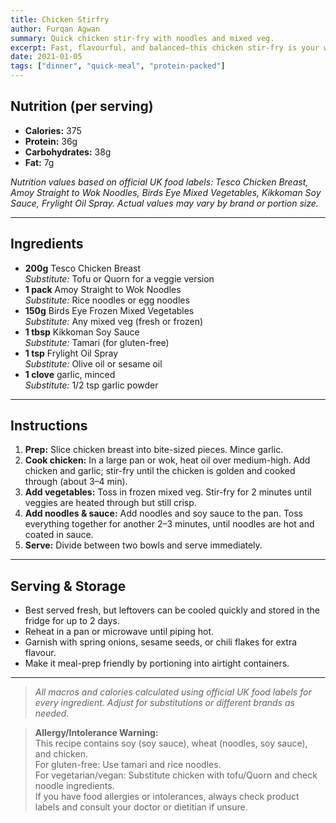 ```yaml
---
title: Chicken Stirfry
author: Furqan Agwan
summary: Quick chicken stir-fry with noodles and mixed veg.
excerpt: Fast, flavourful, and balanced—this chicken stir-fry is your weeknight dinner hero.
date: 2021-01-05
tags: ["dinner", "quick-meal", "protein-packed"]
---
```


## Nutrition (per serving)

- **Calories:** 375
- **Protein:** 36g
- **Carbohydrates:** 38g
- **Fat:** 7g

_Nutrition values based on official UK food labels: Tesco Chicken Breast, Amoy Straight to Wok Noodles, Birds Eye Mixed Vegetables, Kikkoman Soy Sauce, Frylight Oil Spray. Actual values may vary by brand or portion size._

---

## Ingredients

- **200g** Tesco Chicken Breast  
  _Substitute:_ Tofu or Quorn for a veggie version
- **1 pack** Amoy Straight to Wok Noodles  
  _Substitute:_ Rice noodles or egg noodles
- **150g** Birds Eye Frozen Mixed Vegetables  
  _Substitute:_ Any mixed veg (fresh or frozen)
- **1 tbsp** Kikkoman Soy Sauce  
  _Substitute:_ Tamari (for gluten-free)
- **1 tsp** Frylight Oil Spray  
  _Substitute:_ Olive oil or sesame oil
- **1 clove** garlic, minced  
  _Substitute:_ 1/2 tsp garlic powder

---

## Instructions

1. **Prep:** Slice chicken breast into bite-sized pieces. Mince garlic.
2. **Cook chicken:** In a large pan or wok, heat oil over medium-high. Add chicken and garlic; stir-fry until the chicken is golden and cooked through (about 3–4 min).
3. **Add vegetables:** Toss in frozen mixed veg. Stir-fry for 2 minutes until veggies are heated through but still crisp.
4. **Add noodles & sauce:** Add noodles and soy sauce to the pan. Toss everything together for another 2–3 minutes, until noodles are hot and coated in sauce.
5. **Serve:** Divide between two bowls and serve immediately.

---

## Serving & Storage

- Best served fresh, but leftovers can be cooled quickly and stored in the fridge for up to 2 days.
- Reheat in a pan or microwave until piping hot.
- Garnish with spring onions, sesame seeds, or chili flakes for extra flavour.
- Make it meal-prep friendly by portioning into airtight containers.

---

> _All macros and calories calculated using official UK food labels for every ingredient. Adjust for substitutions or different brands as needed._

> **Allergy/Intolerance Warning:**  
> This recipe contains soy (soy sauce), wheat (noodles, soy sauce), and chicken.  
> For gluten-free: Use tamari and rice noodles.  
> For vegetarian/vegan: Substitute chicken with tofu/Quorn and check noodle ingredients.  
> If you have food allergies or intolerances, always check product labels and consult your doctor or dietitian if unsure.
